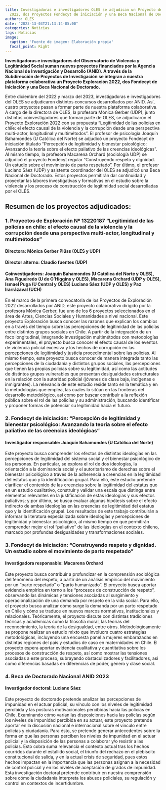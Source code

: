 ```yaml
---
title: Investigadoras e investigadores OLES se adjudican un Proyecto de Exploración
  2022, dos Proyectos Fondecyt de iniciación y una Beca Nacional de Doctorado ANID
authors: OLES
date: "2023-13-03T21:13:14-05:00"
categories: Noticias
tags: Noticias
image:
  caption: 'Fuente de imagen: Elaboración propia'
  focal_point: Right
---
```


**Investigadoras e investigadores del Observatorio de Violencia y Legitimidad Social suman nuevos proyectos financiados por la Agencia Nacional de Investigación y Desarrollo (ANID). A través de la Subdirección de Proyectos de Investigación se integran a nuestra plataforma colaborativa un Proyecto Exploración 2022, dos Fondecyt de Iniciación y una Beca Nacional de Doctorado.**


Entre diciembre del 2022 y marzo del 2023, investigadoras e investigadores del OLES se adjudicaron distintos concursos desarrollados por ANID. Así, cuatro proyectos pasan a formar parte de nuestra plataforma colaborativa. A cargo de la directora de OLES, la profesora Mónica Gerber (UDP), junto distintos coinvestigadores que forman parte de OLES, se adjudicaron el Proyecto Exploración 2022 con su propuesta "Legitimidad de las policías en chile: el efecto causal de la violencia y la corrupción desde una perspectiva multi-actor, longitudinal y multimétodos". El profesor de psicología Joaquín Bahamondes (U Católica del Norte) se adjudicó un proyecto Fondecyt de iniciación titulado "Percepción de legitimidad y bienestar psicológico: Avanzando la teoría sobre el efecto paliativo de las creencias ideológicas". Al mismo tiempo, la profesora Macarena Orchard (sociología UDP) se adjudicó el proyecto Fondecyt regular "Construyendo respeto y dignidad. Un estudio sobre el movimiento de parto respetado". Por último, el profesor Luciano Sáez (UDP) y asistente coordinador del OLES se adjudicó una Beca Nacional de Doctorado. Estos proyectos permitirán dar continuidad y proyectar las labores investigativas y formativas en el estudio sobre la violencia y los proceso de construcción de legitimidad social desarrolladas por el OLES.

## Resumen de los proyectos adjudicados:

### 1. Proyectos de Exploración Nº 13220187 "Legitimidad de las policías en chile: el efecto causal de la violencia y la corrupción desde una perspectiva multi-actor, longitudinal y multimétodos"

#### Directora: Mónica Gerber Plüss (OLES y UDP)

#### Director alterno: Claudio fuentes (UDP)

#### Coinvestigadores: Joaquín Bahamondes (U Católica del Norte y OLES), Ana Figueiredo (U de O'Higgins y OLES), Macarena Orchard (UDP y OLES), Ismael Puga (U Central y OLES) Luciano Sáez (UDP y OLES) y Paz Irarrázaval (UCH)

En el marco de la primera convocatoria de los Proyectos de Exploración 2022 desarrollados por ANID, este proyecto colaborativo dirigido por la profesora Mónica Gerber, fue uno de los 6 proyectos seleccionados en el área de Artes, Ciencias Sociales y Humanidades a nivel nacional. Este proyecto Exploración busca conocer las razones que explican los cambios en a través del tiempo sobre las percepciones de legitimidad de las policías entre distintos grupos sociales en Chile. A partir de la integración de un foco longitudinal, integrando investigación multimétodos con metodologías experimentales, el proyecto busca conocer el efecto causal de los eventos de violencia policial excesiva y los hechos de corrupción en las percepciones de legitimidad y justicia procedimental sobre las policías. Al mismo tiempo, este proyecto busca conocer de manera integrada tanto las percepciones de la ciudadanía y distintos grupos sociales, las percepciones que tienen las propias policías sobre su legitimidad, así como las actitudes de distintos grupos vulnerables que presentan desigualdades estructurales en la relación con la autoridad policial (jóvenes de clase baja, indígenas e inmigrantes). La relevancia de este estudio reside tanto en la temática y en la metodologías que emplea, las cuales lo sitúan en las fronteras del desarrollo metodológico, así como por buscar contribuir a la reflexión pública sobre el rol de las policías y su administración, buscando identificar y proponer formas de potenciar su legitimidad hacia el futuro.

### 2. Fondecyt de iniciación: "Percepción de legitimidad y bienestar psicológico: Avanzando la teoría sobre el efecto paliativo de las creencias ideológicas"

#### Investigador responsable: Joaquín Bahamondes (U Católica del Norte)

Este proyecto busca comprender los efectos de distintas ideologías en las percepciones de legitimidad del sistema social y el bienestar psicológico de las personas. En particular, se explora el rol de dos ideologías, la orientación a la dominancia social y el autoritarismo de derechas sobre el bienestar psicológico a través de la adherencia a creencias en la legitimidad del estatus quo y la identificación grupal. Para ello, este estudio pretende clarificar el contenido de las creencias sobre la legitimidad del estatus quo en un estudio cualitativo, construir y validar una escala que distinga entre elementos relevantes en la justificación de estas ideologías y sus efectos paliativos; y por último, se busca evaluar algunas hipótesis sobre el efecto indirecto de ambas ideologías en las creencias de legitimidad del estatus quo y la identificación grupal. Los resultados de este trabajo contribuirán a informar la literatura especializada sobre ideologías y percepciones de legitimidad y bienestar psicológico, al mismo tiempo en que permitirán comprender mejor el rol "paliativo" de las ideologías en el contexto chileno, marcado por profundas desigualdades y transformaciones sociales.

### 3. Fondecyt de iniciación: "Construyendo respeto y dignidad. Un estudio sobre el movimiento de parto respetado"

#### Investigadora responsable: Macarena Orchard

Este proyecto busca contribuir a profundizar en la comprensión sociológica del fenómeno del respeto, a partir de un análisis empírico del movimiento por un "parto respetado" o "parto humanizado". El proyecto busca aportar evidencia empírica en torno a los "procesos de construcción de respeto", observando las dinámicas y tensiones asociadas al surgimiento y operacionalización de una demanda por respeto en la vida social. Para ello, el proyecto busca analizar cómo surge la demanda por un parto respetado en Chile y cómo se traduce en nuevos marcos normativos, institucionales y relacionales. Teóricamente, el proyecto discute con distintas tradiciones teóricas y académicas como la filosofía moral, las teorías del reconocimiento, la teoría de la desigualdad, entre otros. Metodológicamente se propone realizar un estudio mixto que involucra cuatro estrategias metodológicas, incluyendo una encuesta panel a mujeres embarazadas en distintas regiones del país y estudios de caso en maternidades en Chile. El proyecto espera aportar evidencia cualitativa y cuantitativa sobre los procesos de construcción de respeto, así como mostrar las tensiones asociadas a este proceso, subrayando obstaculizadores y facilitadores, así como diferencias basadas en diferencias de poder, género y clase social.

### 4. Beca de Doctorado Nacional ANID 2023

#### Investigador doctoral: Luciano Sáez

Este proyecto de doctorado pretende analizar las percepciones de impunidad en el actuar policial, su vínculo con los niveles de legitimidad percibida y las posturas motivacionales percibidas hacia las policías en Chile. Examinando cómo varían las disposiciones hacia las policías según los niveles de impunidad percibida en su actuar, este proyecto pretende aportar en la discusión nacional e internacional sobre el vínculo entre policías y ciudadanía. Para ésto, se pretende generar antecedentes sobre la forma en que las personas perciben los niveles de impunidad en el actuar policial y la disposición de las personas a colaborar y/o resistir a las policías. Esto cobra suma relevancia el contexto actual tras los hechos ocurridos durante el estallido social, el triunfo del rechazo en el plebiscito constitucional de salida, y en la actual crisis de seguridad, pues estos hechos impactan en la importancia que las personas asignan a la necesidad de control policial y en los niveles de aceptación de grados de impunidad. Esta investigación doctoral pretende contribuir en nuestra comprensión sobre cómo la ciudadanía interpreta los abusos policiales, su regulación y control en contextos de incertidumbre.
